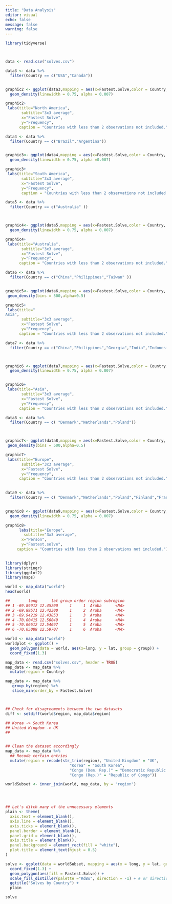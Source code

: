 ```yaml
---
title: "Data Analysis"
editor: visual
echo: false  
message: false 
warning: false
---
```


```r



library(tidyverse)



data <- read.csv("solves.csv")
```




```r
data3 <- data %>%
  filter(Country == c("USA","Canada"))


graphic2 <- ggplot(data3,mapping = aes(x=Fastest.Solve,color = Country, fill = Country)) +
  geom_density(linewidth = 0.75, alpha = 0.007)

graphic2+
 labs(title="North America",
       subtitle="3x3 average",
       x="Fastest Solve",
       y="Frequency",
      caption = "Countries with less than 2 observations not included.")

```




```r

data4 <- data %>%
  filter(Country == c("Brazil","Argentina"))


graphic3<- ggplot(data4,mapping = aes(x=Fastest.Solve,color = Country, fill = Country)) +
  geom_density(linewidth = 0.75, alpha =0.007)

graphic3+
 labs(title="South America",
       subtitle="3x3 average",
       x="Fastest Solve",
       y="Frequency",
       caption = "Countries with less than 2 observations not included." )
```




```r
data5 <- data %>%
  filter(Country == c("Australia" ))



graphic4<- ggplot(data5,mapping = aes(x=Fastest.Solve,color = Country, fill = Country)) +
  geom_density(linewidth = 0.75, alpha = 0.007)

graphic4+
 labs(title="Australia",
       subtitle="3x3 average",
       x="Fastest Solve",
       y="Frequency",
      caption = "Countries with less than 2 observations not included." )
```



```r
data6 <- data %>%
  filter(Country == c("China","Philippines","Taiwan" ))


graphic5<- ggplot(data6,mapping = aes(x=Fastest.Solve,color = Country, fill = Country)) +
 geom_density(bins = 500,alpha=0.5)

graphic5+
 labs(title="
Asia",
       subtitle="3x3 average",
       x="Fastest Solve",
       y="Frequency",
      caption = "Countries with less than 2 observations not included." )
```



```r
data7 <- data %>%
  filter(Country == c("China","Philippines","Georgia","India","Indonesia", "Korea","Malayysia", "Russia","Singapore","Taiwan"))



graphic6 <- ggplot(data7,mapping = aes(x=Fastest.Solve,color = Country, fill = Country))  +
  geom_density(linewidth = 0.75, alpha = 0.007)


graphic6+
 labs(title="Asia",
       subtitle="3x3 average",
       x="Fastest Solve",
       y="Frequency",
      caption = "Countries with less than 2 observations not included.")

```



```r
data8 <- data %>%
  filter(Country == c( "Denmark","Netherlands","Poland"))



graphic7<- ggplot(data8,mapping = aes(x=Fastest.Solve,color = Country, fill = Country)) +
 geom_density(bins = 500,alpha=0.5)

graphic7+
 labs(title="Europe",
       subtitle="3x3 average",
       x="Fastest Solve",
       y="Frequency",
      caption = "Countries with less than 2 observations not included." )
       
```



```r

data9 <- data %>%
  filter(Country == c( "Denmark","Netherlands","Poland","Finland","France","Germany","Lithuania","Norway", "United Kingdom", "Switzerland","Sweaden","Spain"))


graphic8 <- ggplot(data9,mapping = aes(x=Fastest.Solve,color = Country, fill = Country))  +
  geom_density(linewidth = 0.75, alpha = 0.007)

graphic8+
      labs(title="Europe",
        subtitle="3x3 average",
       x="Person",
       y="Fastest.solve",
     caption = "Countries with less than 2 observations not included.")
       

```



```r
library(dplyr)
library(stringr)
library(ggplot2)
library(maps)

world <- map_data("world")
head(world)

##        long      lat group order region subregion
## 1 -69.89912 12.45200     1     1  Aruba      <NA>
## 2 -69.89571 12.42300     1     2  Aruba      <NA>
## 3 -69.94219 12.43853     1     3  Aruba      <NA>
## 4 -70.00415 12.50049     1     4  Aruba      <NA>
## 5 -70.06612 12.54697     1     5  Aruba      <NA>
## 6 -70.05088 12.59707     1     6  Aruba      <NA>

world <- map_data("world")
worldplot <- ggplot() +
  geom_polygon(data = world, aes(x=long, y = lat, group = group)) + 
  coord_fixed(1.3)

map_data <- read.csv("solves.csv", header = TRUE)
map_data <- map_data %>%
  mutate(region = Country)

map_data <- map_data %>% 
   group_by(region) %>% 
   slice_min(order_by = Fastest.Solve)



## Check for disagreements between the two datasets
diff <- setdiff(world$region, map_data$region)

## Korea -> South Korea
## United Kingdom -> UK
## 


## Clean the dataset accordingly
map_data <- map_data %>%
  ## Recode certain entries
  mutate(region = recode(str_trim(region), "United Kingdom" = "UK",
                            "Korea" = "South Korea",
                            "Congo (Dem. Rep.)" = "Democratic Republic of the Congo",
                            "Congo (Rep.)" = "Republic of Congo")) 

worldSubset <- inner_join(world, map_data, by = "region")




## Let's ditch many of the unnecessary elements
plain <- theme(
  axis.text = element_blank(),
  axis.line = element_blank(),
  axis.ticks = element_blank(),
  panel.border = element_blank(),
  panel.grid = element_blank(),
  axis.title = element_blank(),
  panel.background = element_rect(fill = "white"),
  plot.title = element_text(hjust = 0.5)
)

solve <- ggplot(data = worldSubset, mapping = aes(x = long, y = lat, group = group)) + 
  coord_fixed(1.3) +
  geom_polygon(aes(fill = Fastest.Solve)) +
  scale_fill_distiller(palette ="RdBu", direction = -1) + # or direction=1
  ggtitle("Solves by Country") +
  plain

solve


```
